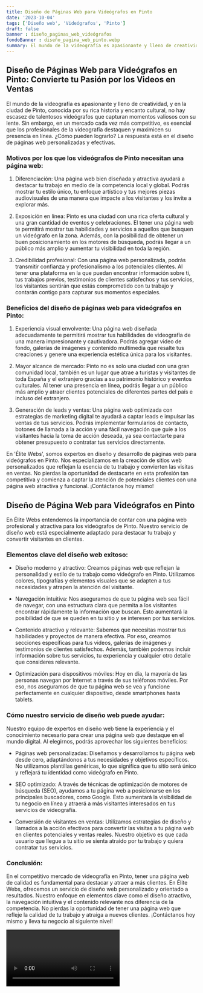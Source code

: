 ```yaml
---
title: Diseño de Páginas Web para Videógrafos en Pinto
date: '2023-10-04'
tags: ['Diseño web', 'Videógrafos', 'Pinto']
draft: false
banner : diseño_paginas_web_videógrafos
fondoBanner : diseño_pagina_web_pinto.webp
summary: El mundo de la videografía es apasionante y lleno de creatividad, y en la ciudad de Pinto, conocida por su rica historia y encanto cultural, no hay escasez de talentosos videógrafos que capturan momentos valiosos con su lente. Sin embargo, en un mercado cada vez más competitivo, es esencial que los profesionales de la videografía destaquen y maximicen su presencia en línea. ¿Cómo pueden lograrlo? La respuesta está en el diseño de páginas web personalizadas y efectivas. 
---
```


## Diseño de Páginas Web para Videógrafos en Pinto: Convierte tu Pasión por los Videos en Ventas

El mundo de la videografía es apasionante y lleno de creatividad, y en la ciudad de Pinto, conocida por su rica historia y encanto cultural, no hay escasez de talentosos videógrafos que capturan momentos valiosos con su lente. Sin embargo, en un mercado cada vez más competitivo, es esencial que los profesionales de la videografía destaquen y maximicen su presencia en línea. ¿Cómo pueden lograrlo? La respuesta está en el diseño de páginas web personalizadas y efectivas. 

### Motivos por los que los videógrafos de Pinto necesitan una página web:

1. Diferenciación: Una página web bien diseñada y atractiva ayudará a destacar tu trabajo en medio de la competencia local y global. Podrás mostrar tu estilo único, tu enfoque artístico y tus mejores piezas audiovisuales de una manera que impacte a los visitantes y los invite a explorar más.

2. Exposición en línea: Pinto es una ciudad con una rica oferta cultural y una gran cantidad de eventos y celebraciones. El tener una página web te permitirá mostrar tus habilidades y servicios a aquellos que busquen un videógrafo en la zona. Además, con la posibilidad de obtener un buen posicionamiento en los motores de búsqueda, podrás llegar a un público más amplio y aumentar tu visibilidad en toda la región.

3. Credibilidad profesional: Con una página web personalizada, podrás transmitir confianza y profesionalismo a los potenciales clientes. Al tener una plataforma en la que puedan encontrar información sobre ti, tus trabajos previos, testimonios de clientes satisfechos y tus servicios, los visitantes sentirán que estás comprometido con tu trabajo y contarán contigo para capturar sus momentos especiales.

### Beneficios del diseño de páginas web para videógrafos en Pinto:

1. Experiencia visual envolvente: Una página web diseñada adecuadamente te permitirá mostrar tus habilidades de videografía de una manera impresionante y cautivadora. Podrás agregar video de fondo, galerías de imágenes y contenido multimedia que resalte tus creaciones y genere una experiencia estética única para los visitantes.

2. Mayor alcance de mercado: Pinto no es solo una ciudad con una gran comunidad local, también es un lugar que atrae a turistas y visitantes de toda España y el extranjero gracias a su patrimonio histórico y eventos culturales. Al tener una presencia en línea, podrás llegar a un público más amplio y atraer clientes potenciales de diferentes partes del país e incluso del extranjero.

3. Generación de leads y ventas: Una página web optimizada con estrategias de marketing digital te ayudará a captar leads e impulsar las ventas de tus servicios. Podrás implementar formularios de contacto, botones de llamada a la acción y una fácil navegación que guíe a los visitantes hacia la toma de acción deseada, ya sea contactarte para obtener presupuesto o contratar tus servicios directamente.

En 'Élite Webs', somos expertos en diseño y desarrollo de páginas web para videógrafos en Pinto. Nos especializamos en la creación de sitios web personalizados que reflejan la esencia de tu trabajo y convierten las visitas en ventas. No pierdas la oportunidad de destacarte en esta profesión tan competitiva y comienza a captar la atención de potenciales clientes con una página web atractiva y funcional. ¡Contáctanos hoy mismo!

<GifSeo />

<Cta />

## Diseño de Página Web para Videógrafos en Pinto

En Élite Webs entendemos la importancia de contar con una página web profesional y atractiva para los videógrafos de Pinto. Nuestro servicio de diseño web está especialmente adaptado para destacar tu trabajo y convertir visitantes en clientes.

### Elementos clave del diseño web exitoso:

- Diseño moderno y atractivo: Creamos páginas web que reflejan la personalidad y estilo de tu trabajo como videógrafo en Pinto. Utilizamos colores, tipografías y elementos visuales que se adapten a tus necesidades y atrapen la atención del visitante.

- Navegación intuitiva: Nos aseguramos de que tu página web sea fácil de navegar, con una estructura clara que permita a los visitantes encontrar rápidamente la información que buscan. Esto aumentará la posibilidad de que se queden en tu sitio y se interesen por tus servicios.

- Contenido atractivo y relevante: Sabemos que necesitas mostrar tus habilidades y proyectos de manera efectiva. Por eso, creamos secciones específicas para tus videos, galerías de imágenes y testimonios de clientes satisfechos. Además, también podemos incluir información sobre tus servicios, tu experiencia y cualquier otro detalle que consideres relevante.

- Optimización para dispositivos móviles: Hoy en día, la mayoría de las personas navegan por Internet a través de sus teléfonos móviles. Por eso, nos aseguramos de que tu página web se vea y funcione perfectamente en cualquier dispositivo, desde smartphones hasta tablets.

### Cómo nuestro servicio de diseño web puede ayudar:

Nuestro equipo de expertos en diseño web tiene la experiencia y el conocimiento necesario para crear una página web que destaque en el mundo digital. Al elegirnos, podrás aprovechar los siguientes beneficios:

- Páginas web personalizadas: Diseñamos y desarrollamos tu página web desde cero, adaptándonos a tus necesidades y objetivos específicos. No utilizamos plantillas genéricas, lo que significa que tu sitio será único y reflejará tu identidad como videógrafo en Pinto.

- SEO optimizado: A través de técnicas de optimización de motores de búsqueda (SEO), ayudamos a tu página web a posicionarse en los principales buscadores, como Google. Esto aumentará la visibilidad de tu negocio en línea y atraerá a más visitantes interesados en tus servicios de videografía.

- Conversión de visitantes en ventas: Utilizamos estrategias de diseño y llamados a la acción efectivos para convertir las visitas a tu página web en clientes potenciales y ventas reales. Nuestro objetivo es que cada usuario que llegue a tu sitio se sienta atraído por tu trabajo y quiera contratar tus servicios.

### Conclusión:

En el competitivo mercado de videografía en Pinto, tener una página web de calidad es fundamental para destacar y atraer a más clientes. En Élite Webs, ofrecemos un servicio de diseño web personalizado y orientado a resultados. Nuestro enfoque en elementos clave como el diseño atractivo, la navegación intuitiva y el contenido relevante nos diferencia de la competencia. No pierdas la oportunidad de tener una página web que refleje la calidad de tu trabajo y atraiga a nuevos clientes. ¡Contáctanos hoy mismo y lleva tu negocio al siguiente nivel!

<Video />

<CtaBot job='Videógrafos' city='Pinto'/>

<Gmaps query='Pinto+españa+maps' />